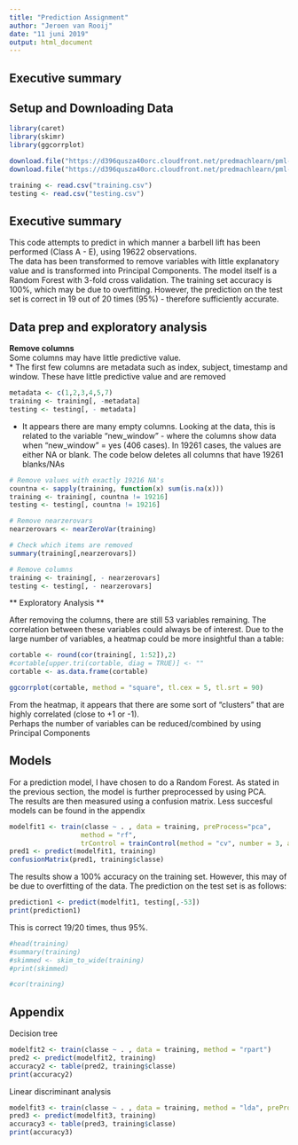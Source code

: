 ---
title: "Prediction Assignment"
author: "Jeroen van Rooij"
date: "11 juni 2019"
output: html_document
---

## Executive summary

## Setup and Downloading Data 

```{r message=FALSE}
library(caret)
library(skimr)
library(ggcorrplot)


```

```{r, message=FALSE}
download.file("https://d396qusza40orc.cloudfront.net/predmachlearn/pml-training.csv", destfile = "training.csv")
download.file("https://d396qusza40orc.cloudfront.net/predmachlearn/pml-testing.csv", destfile = "testing.csv")

training <- read.csv("training.csv")
testing <- read.csv("testing.csv")

```


## Executive summary 
This code attempts to predict in which manner a barbell lift has been performed (Class A - E), using 19622 observations.  
The data has been transformed to remove variables with little explanatory value and is transformed into Principal Components. The model itself is a Random Forest with 3-fold cross validation. The training set accuracy is 100%, which may be due to overfitting. However, the prediction on the test set is correct in 19 out of 20 times (95%) - therefore sufficiently accurate.  


## Data prep and exploratory analysis 

**Remove columns**  
Some columns may have little predictive value.  
* The first few columns are metadata such as index, subject, timestamp and window. These have little predictive value and are removed  

```{r}
metadata <- c(1,2,3,4,5,7)
training <- training[, -metadata]
testing <- testing[, - metadata]

```



* It appears there are many empty columns. Looking at the data, this is related to the variable "new_window" - where the columns show data when "new_window" = yes (406 cases). In 19261 cases, the values are either NA or blank. The code below deletes all columns that have 19261 blanks/NAs

```{r}
# Remove values with exactly 19216 NA's
countna <- sapply(training, function(x) sum(is.na(x)))
training <- training[, countna != 19216]
testing <- testing[, countna != 19216]

# Remove nearzerovars
nearzerovars <- nearZeroVar(training)

# Check which items are removed
summary(training[,nearzerovars])

# Remove columns
training <- training[, - nearzerovars]
testing <- testing[, - nearzerovars]
```

** Exploratory Analysis **  

After removing the columns, there are still 53 variables remaining. The correlation between these variables could always be of interest. Due to the large number of variables, a heatmap could be more insightful than a table: 
```{r}
cortable <- round(cor(training[, 1:52]),2)
#cortable[upper.tri(cortable, diag = TRUE)] <- ""
cortable <- as.data.frame(cortable)

ggcorrplot(cortable, method = "square", tl.cex = 5, tl.srt = 90)
```

From the heatmap, it appears that there are some sort of "clusters" that are highly correlated (close to +1 or -1).  
Perhaps the number of variables can be reduced/combined by using Principal Components
 
## Models

For a prediction model, I have chosen to do a Random Forest. As stated in the previous section, the model is further preprocessed by using PCA.  
The results are then measured using a confusion matrix. Less succesful models can be found in the appendix


```{r, cache = TRUE}
modelfit1 <- train(classe ~ . , data = training, preProcess="pca", 
                  method = "rf", 
                  trControl = trainControl(method = "cv", number = 3, allowParallel = TRUE))
pred1 <- predict(modelfit1, training)
confusionMatrix(pred1, training$classe)
```

The results show a 100% accuracy on the training set. However, this may of be due to overfitting of the data. The prediction on the test set is as follows: 

```{R}

prediction1 <- predict(modelfit1, testing[,-53])
print(prediction1)
```

This is correct 19/20 times, thus 95%. 

```{r}
#head(training)
#summary(training)
#skimmed <- skim_to_wide(training)
#print(skimmed)

#cor(training)    
```




## Appendix

Decision tree
```{r, cache = TRUE}
modelfit2 <- train(classe ~ . , data = training, method = "rpart")
pred2 <- predict(modelfit2, training)
accuracy2 <- table(pred2, training$classe)
print(accuracy2)
``` 

Linear discriminant analysis
```{r, cache = TRUE}
modelfit3 <- train(classe ~ . , data = training, method = "lda", preProcess = c("center", "scale"))
pred3 <- predict(modelfit3, training)
accuracy3 <- table(pred3, training$classe)
print(accuracy3)
``` 